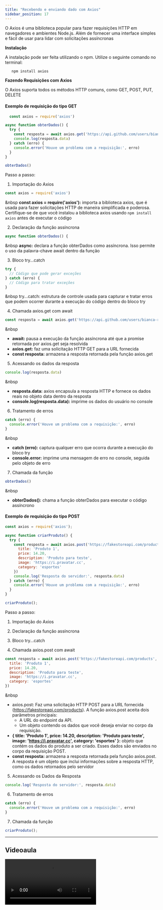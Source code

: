 ```yaml
---
title: "Recebendo e enviando dado com Axios"
sidebar_position: 17
---
```


O Axios é uma biblioteca popular para fazer requisições HTTP em navegadores e ambientes Node.js. Além de fornecer uma interface simples e fácil de usar para lidar com solicitações assíncronas

**Instalação**

A instalação pode ser feita utilizando o npm. Utilize o seguinte comando no terminal: 

```JavaScript
   npm install axios
```


**Fazendo Requisições com Axios**

O Axios suporta todos os métodos HTTP comuns, como GET, POST, PUT, DELETE

#### Exemplo de requisição do tipo GET

```JavaScript
  const axios = require('axios')

async function obterDados() {
  try {
    const resposta = await axios.get('https://api.github.com/users/bianca-rossi')
    console.log(resposta.data)
  } catch (erro) {
    console.error('Houve um problema com a requisição:', erro)
  }
}

obterDados()
```

Passo a passo: 

1. Importação do Axios

```JavaScript
const axios = require('axios')
```

&nbsp
**const axios = require('axios'):** importa a biblioteca axios, que é usada para fazer solicitações HTTP de maneira simplificada e poderosa. Certifique-se de que você instalou a biblioteca axios usando `npm install axios` antes de executar o código
&nbsp;

2. Declaração da função assíncrona

```JavaScript
async function obterDados() {
```

&nbsp
**async:** declara a função obterDados como assíncrona. Isso permite o uso da palavra-chave await dentro da função
&nbsp;

3. Bloco try...catch

```JavaScript
try {
  // Código que pode gerar exceções
} catch (erro) {
  // Código para tratar exceções
}
```

&nbsp
try...catch: estrutura de controle usada para capturar e tratar erros que podem ocorrer durante a execução do código dentro do bloco try
&nbsp;

4. Chamada axios.get com await

```JavaScript
const resposta = await axios.get('https://api.github.com/users/bianca-rossi')
```

&nbsp
- **await:** pausa a execução da função assíncrona até que a promise retornada por axios.get seja resolvida
- **axios.get:** faz uma solicitação HTTP GET para a URL fornecida
- **const resposta:** armazena a resposta retornada pela função axios.get
&nbsp;

5. Acessando os dados da resposta

```JavaScript
console.log(resposta.data)
```

&nbsp
- **resposta.data:** axios encapsula a resposta HTTP e fornece os dados reais no objeto data dentro da resposta
- **console.log(resposta.data):** imprime os dados do usuário no console
&nbsp;

6. Tratamento de erros

```JavaScript
catch (erro) {
  console.error('Houve um problema com a requisição:', erro)
}
```

&nbsp
- **catch (erro):** captura qualquer erro que ocorra durante a execução do bloco try
- **console.error:** imprime uma mensagem de erro no console, seguida pelo objeto de erro
&nbsp;

7. Chamada da função

```JavaScript
obterDados()
```

&nbsp
- **obterDados():** chama a função obterDados para executar o código assíncrono
&nbsp;

#### Exemplo de requisição do tipo POST

```JavaScript
const axios = require('axios');

async function criarProduto() {
  try {
    const resposta = await axios.post('https://fakestoreapi.com/products', {
      title: 'Produto 1',
      price: 14.20,
      description: 'Produto para teste',
      image: 'https://i.pravatar.cc',
      category: 'esportes'
    })
    console.log('Resposta do servidor:', resposta.data)
  } catch (erro) {
    console.error('Houve um problema com a requisição:', erro)
  }
}

criarProduto();
```

Passo a passo: 

1. Importação do Axios

2. Declaração da função assíncrona

3. Bloco try...catch

4. Chamada axios.post com await

```JavaScript
const resposta = await axios.post('https://fakestoreapi.com/products', {
  title: 'Produto 1',
  price: 14.20,
  description: 'Produto para teste',
  image: 'https://i.pravatar.cc',
  category: 'esportes'
})
```

&nbsp
- axios.post: Faz uma solicitação HTTP POST para a URL fornecida (https://fakestoreapi.com/products). A função axios.post aceita dois parâmetros principais:
    - A URL do endpoint da API.
    - Um objeto contendo os dados que você deseja enviar no corpo da requisição.
- **{ title: 'Produto 1', price: 14.20, description: 'Produto para teste', image: 'https://i.pravatar.cc', category: 'esportes' }:** objeto que contém os dados do produto a ser criado. Esses dados são enviados no corpo da requisição POST.
- **const resposta:** armazena a resposta retornada pela função axios.post. A resposta é um objeto que inclui informações sobre a resposta HTTP, como os dados retornados pelo servidor
&nbsp;

5. Acessando os Dados da Resposta

```JavaScript
console.log('Resposta do servidor:', resposta.data)
```

6. Tratamento de erros

```JavaScript
catch (erro) {
  console.error('Houve um problema com a requisição:', erro)
}
```

7. Chamada da função

```JavaScript
criarProduto();
```

---

## Videoaula



<video src="https://www.youtube.com/embed/Iy96Tkl9dKw?list=PLc77ERAwzB_0-C3oGJm0y-HPBf2dWS7UL" />



## Quizz

```JavaScript
const axios = require('axios')

async function fazerRequisicao() {
  try {
    const response = await axios.get('https://api.example.com/users')
    console.log(response.data)
  } catch (error) {
    console.error('Erro:', error)
  }
}

fazerRequisicao()
```

<Quiz
  question="1. O que esse código faz?"
  answers={[
    "Uma requisição POST para obter dados de usuários do servidor e imprime no console",
    "Uma requisição GET para obter dados de usuários do servidor e imprime no console",
    "Uma requisição DELETE para excluir dados de usuários do servidor e imprime no console",
    "Uma requisição PUT para atualizar dados de usuários do servidor e imprime no console",
  ]}
  correctIndex={1}
/>

<Quiz
  question="2. Qual é o propósito do método .catch() em uma chamada Axios?"
  answers={[
    "Para enviar os dados da requisição para o servidor",
    "Para executar uma função de callback quando a requisição é bem-sucedida",
    "Para tratar erros que ocorrem durante a requisição, como erros de rede ou erros no servidor",
    "Para cancelar a requisição antes que ela seja concluída",
  ]}
  correctIndex={2}
/>

<Quiz
  question="3. Qual é a finalidade do método .then() em uma chamada Axios?"
  answers={[
    "Para tratar erros que ocorrem durante a requisição",
    "Para cancelar a requisição antes que ela seja concluída",
    "Para configurar opções adicionais da requisição",
    "Para executar uma função de callback quando a requisição é bem-sucedida",
  ]}
  correctIndex={3}
/>

